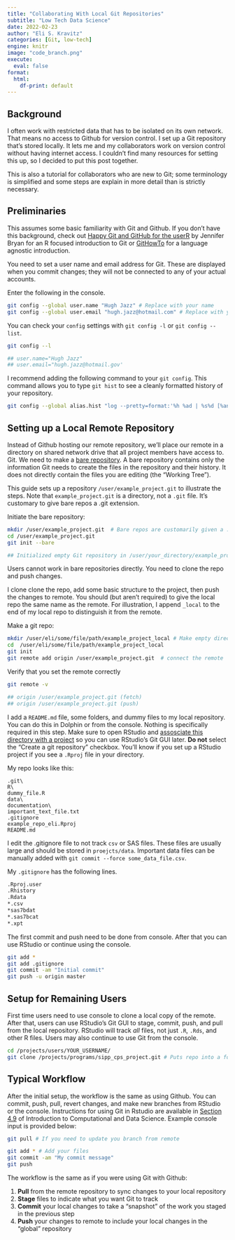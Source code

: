 ```yaml
---
title: "Collaborating With Local Git Repositories"
subtitle: "Low Tech Data Science"
date: 2022-02-23
author: "Eli S. Kravitz"
categories: [Git, low-tech]
engine: knitr
image: "code_branch.png"
execute: 
  eval: false
format: 
  html:
    df-print: default
---
```


## Background

I often work with restricted data that has to be isolated on its own network. That means no access to Github for version control. I set up a Git repository that's stored locally. It lets me and my collaborators work on version control without having internet access. I couldn't find many resources for setting this up, so I decided to put this post together.

This is also a tutorial for collaborators who are new to Git; some terminology is simplified and some steps are explain in more detail than is strictly necessary.

## Preliminaries

This assumes some basic familiarity with Git and Github. If you don't have this background, check out [Happy Git and GitHub for the userR](https://happygitwithr.com/index.html) by Jennifer Bryan for an R focused introduction to Git or [GitHowTo](https://githowto.com/) for a language agnostic introduction.

You need to set a user name and email address for Git. These are displayed when you commit changes; they will not be connected to any of your actual accounts.

Enter the following in the console.

```bash
git config --global user.name "Hugh Jazz" # Replace with your name
git config --global user.email "hugh.jazz@hotmail.com" # Replace with your email
```

You can check your `config` settings with `git config -l` or `git config --list`.

```bash
git config --l
```

```bash
## user.name="Hugh Jazz"
## user.email="hugh.jazz@hotmail.gov'
```

I recommend adding the following command to your `git config`. This command allows you to type `git hist` to see a cleanly formatted history of your repository.

```bash
git config --global alias.hist "log --pretty=format:'%h %ad | %s%d [%an]' --graph --date=short"

```

## Setting up a Local Remote Repository

Instead of Github hosting our remote repository, we'll place our remote in a directory on shared network drive that all project members have access to. Git. We need to make a [bare repository](https://stegosaurusdormant.com/bare-git-repo/). A bare repository contains only the information Git needs to create the files in the repository and their history. It does not directly contain the files you are editing (the "Working Tree").

This guide sets up a repository `/user/example_project.git` to illustrate the steps. Note that `example_project.git` is a directory, not a `.git` file. It's customary to give bare repos a .git extension.

Initiate the bare repository:

```bash
mkdir /user/example_project.git  # Bare repos are customarily given a .git extension
cd /user/example_project.git
git init --bare 
```

```bash
## Initialized empty Git repository in /user/your_directory/example_project.git
```

Users cannot work in bare repositories directly. You need to clone the repo and push changes.

I clone clone the repo, add some basic structure to the project, then push the changes to remote. You should (but aren't required) to give the local repo the same name as the remote. For illustration, I append `_local` to the end of my local repo to distinguish it from the remote.

Make a git repo:

```bash
mkdir /user/eli/some/file/path/example_project_local # Make empty directory
cd  /user/eli/some/file/path/example_project_local
git init
git remote add origin /user/example_project.git  # connect the remote
```

Verify that you set the remote correctly

```bash
git remote -v
```

```bash
## origin /user/example_project.git (fetch)
## origin /user/example_project.git (push)
```

I add a `README.md` file, some folders, and dummy files to my local repository. You can do this in Dolphin or from the console. Nothing is specifically required in this step. Make sure to open RStudio and [assosciate this directory with a project](https://r4ds.had.co.nz/workflow-projects.html#rstudio-projects) so you can use RStudio's Git GUI later. **Do not** select the "Create a git repository" checkbox. You'll know if you set up a RStudio project if you see a `.Rproj` file in your directory.

My repo looks like this:

```verbatim
.git\
R\
dummy_file.R
data\
documentation\
important_text_file.txt
.gitignore
example_repo_eli.Rproj
README.md
```

I edit the .gitignore file to not track `csv` or SAS files. These files are usually large and should be stored in `proejcts/data`. Important data files can be manually added with `git commit --force some_data_file.csv`.

My `.gitignore` has the following lines.

``` markdown
.Rproj.user
.Rhistory
.Rdata
*.csv
*sas7bdat
*.sas7bcat
*.xpt
```

The first commit and push need to be done from console. After that you can use RStudio or continue using the console.

```bash
git add *
git add .gitignore
git commit -am "Initial commit" 
git push -u origin master
```

## Setup for Remaining Users

First time users need to use console to clone a local copy of the remote. After that, users can use RStudio's Git GUI to stage, commit, push, and pull from the local repository. RStudio will track *all* files, not just `.R`, `.Rds`, and other R files. Users may also continue to use Git from the console.

```bash
cd /projects/users/YOUR_USERNAME/
git clone /projects/programs/sipp_cps_project.git # Puts repo into a folder called example_repo
```

## Typical Workflow

After the initial setup, the workflow is the same as using Github. You can commit, push, pull, revert changes, and make new branches from RStudio or the console. Instructions for using Git in Rstudio are available in [Section 4.9](https://book.cds101.com/how-to-stage-commit-and-push-to-github-using-rstudio-server.html) of Introduction to Computational and Data Science. Example console input is provided below:

```bash
git pull # If you need to update you branch from remote

git add * # Add your files 
git commit -am "My commit message" 
git push 
```

The workflow is the same as if you were using Git with Github:

1.  **Pull** from the remote repository to sync changes to your local repository
2.  **Stage** files to indicate what you want Git to track
3.  **Commit** your local changes to take a "snapshot" of the work you staged in the previous step
4.  **Push** your changes to remote to include your local changes in the "global" repository
